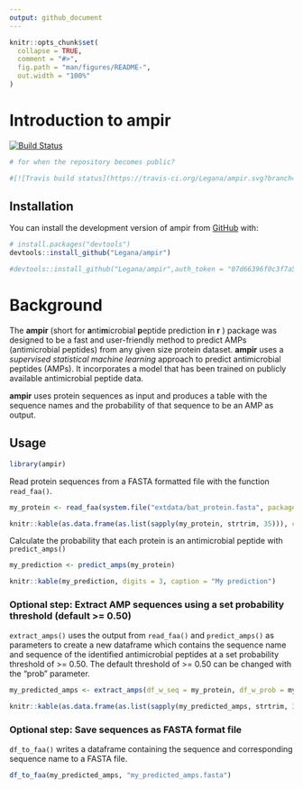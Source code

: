 ```yaml
---
output: github_document
---
```


<!-- README.md is generated from README.Rmd. Please edit that file -->

```r
knitr::opts_chunk$set(
  collapse = TRUE,
  comment = "#>",
  fig.path = "man/figures/README-",
  out.width = "100%"
)
```
# Introduction to ampir

<!-- badges: start -->
[![Build Status](https://travis-ci.com/Legana/ampir.svg?token=fesxqj9vWJzeRTtyzLHt&branch=master)](https://travis-ci.com/Legana/ampir)
<!-- badges: end -->

```r
# for when the repository becomes public?

#[![Travis build status](https://travis-ci.org/Legana/ampir.svg?branch=master)](https://travis-ci.org/Legana/ampir)
```

## Installation

You can install the development version of ampir from [GitHub](https://github.com/) with:

```r
# install.packages("devtools")
devtools::install_github("Legana/ampir")
```

```r
#devtools::install_github("Legana/ampir",auth_token = "07d66396f0c3f7a5ac675b8e7312b9eda55d1d8b")
```

# Background

The **ampir** (short for **a**nti**m**icrobial **p**eptide prediction **i**n **r** ) package was designed to be a fast and user-friendly method to predict AMPs (antimicrobial peptides) from any given size protein dataset. **ampir** uses a *supervised statistical machine learning* approach to predict antimicrobial peptides (AMPs).  It incorporates a model that has been trained on publicly available antimicrobial peptide data. 

**ampir** uses protein sequences as input and produces a table with the sequence names and the probability of that sequence to be an AMP as output. 

## Usage

```r
library(ampir)
```

Read protein sequences from a FASTA formatted file with the function `read_faa()`. 

```r
my_protein <- read_faa(system.file("extdata/bat_protein.fasta", package = "ampir"))
```

```r
knitr::kable(as.data.frame(as.list(sapply(my_protein, strtrim, 35))), caption = "My protein")
```

Calculate the probability that each protein is an antimicrobial peptide with `predict_amps()` 

```r
my_prediction <- predict_amps(my_protein)
```

```r
knitr::kable(my_prediction, digits = 3, caption = "My prediction")
```

### Optional step: Extract AMP sequences using a set probability threshold (default >= 0.50)

`extract_amps()` uses the output from `read_faa()` and `predict_amps()` as parameters to create a new dataframe which contains the sequence name and sequence of the identified antimicrobial peptides at a set probability threshold of >= 0.50. The default threshold of >= 0.50 can be changed with the "prob" parameter.

```r
my_predicted_amps <- extract_amps(df_w_seq = my_protein, df_w_prob = my_prediction, prob = 0.55)
```

```r
knitr::kable(as.data.frame(as.list(sapply(my_predicted_amps, strtrim, 35))), caption = "My predicted AMPs")
```

### Optional step: Save sequences as FASTA format file

`df_to_faa()` writes a dataframe containing the sequence and corresponding sequence name to a FASTA file.

```r
df_to_faa(my_predicted_amps, "my_predicted_amps.fasta")
```
